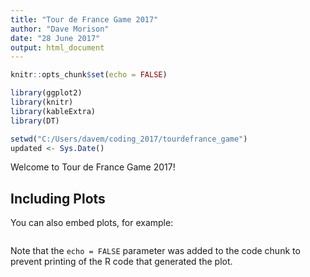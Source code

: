 ```yaml
---
title: "Tour de France Game 2017"
author: "Dave Morison"
date: "28 June 2017"
output: html_document
---
```


```r
knitr::opts_chunk$set(echo = FALSE)

library(ggplot2)
library(knitr)
library(kableExtra)
library(DT)

setwd("C:/Users/davem/coding_2017/tourdefrance_game")
updated <- Sys.Date()
```

Welcome to Tour de France Game 2017!

## Including Plots

You can also embed plots, for example:

```r

```

Note that the `echo = FALSE` parameter was added to the code chunk to prevent printing of the R code that generated the plot.
